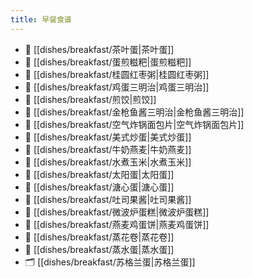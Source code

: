 ```yaml
---
title: 早餐食谱
---
```

- 📄 [[dishes/breakfast/茶叶蛋|茶叶蛋]]
- 📄 [[dishes/breakfast/蛋煎糍粑|蛋煎糍粑]]
- 📄 [[dishes/breakfast/桂圆红枣粥|桂圆红枣粥]]
- 📄 [[dishes/breakfast/鸡蛋三明治|鸡蛋三明治]]
- 📄 [[dishes/breakfast/煎饺|煎饺]]
- 📄 [[dishes/breakfast/金枪鱼酱三明治|金枪鱼酱三明治]]
- 📄 [[dishes/breakfast/空气炸锅面包片|空气炸锅面包片]]
- 📄 [[dishes/breakfast/美式炒蛋|美式炒蛋]]
- 📄 [[dishes/breakfast/牛奶燕麦|牛奶燕麦]]
- 📄 [[dishes/breakfast/水煮玉米|水煮玉米]]
- 📄 [[dishes/breakfast/太阳蛋|太阳蛋]]
- 📄 [[dishes/breakfast/溏心蛋|溏心蛋]]
- 📄 [[dishes/breakfast/吐司果酱|吐司果酱]]
- 📄 [[dishes/breakfast/微波炉蛋糕|微波炉蛋糕]]
- 📄 [[dishes/breakfast/燕麦鸡蛋饼|燕麦鸡蛋饼]]
- 📄 [[dishes/breakfast/蒸花卷|蒸花卷]]
- 📄 [[dishes/breakfast/蒸水蛋|蒸水蛋]]
- 🗂️ [[dishes/breakfast/苏格兰蛋|苏格兰蛋]]